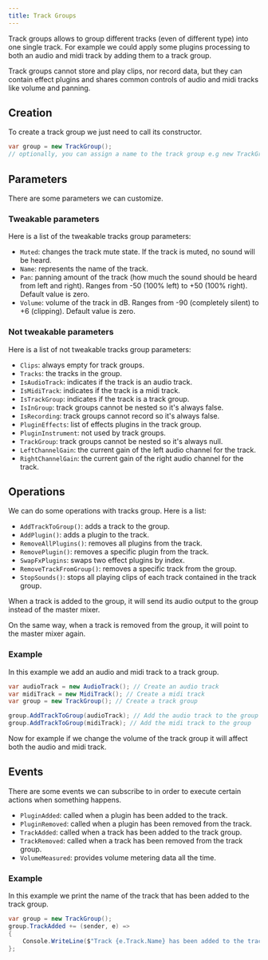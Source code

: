 ```yaml
---
title: Track Groups
---
```



Track groups allows to group different tracks (even of different type) into one single track. For example we could apply some plugins processing to both an audio and midi track by adding them to a track group.

Track groups cannot store and play clips, nor record data, but they can contain effect plugins and shares common controls of audio and midi tracks like volume and panning.

## Creation

To create a track group we just need to call its constructor.

```cs
var group = new TrackGroup();
// optionally, you can assign a name to the track group e.g new TrackGroup("MyGroup")
```

## Parameters

There are some parameters we can customize.

### Tweakable parameters

Here is a list of the tweakable tracks group parameters:

- `Muted`: changes the track mute state. If the track is muted, no sound will be heard.
- `Name`: represents the name of the track.
- `Pan`: panning amount of the track (how much the sound should be heard from left and right). Ranges from -50 (100% left) to +50 (100% right). Default value is zero.
- `Volume`: volume of the track in dB. Ranges from -90 (completely silent) to +6 (clipping). Default value is zero.

### Not tweakable parameters

Here is a list of not tweakable tracks group parameters:

- `Clips`: always empty for track groups.
- `Tracks`: the tracks in the group.
- `IsAudioTrack`: indicates if the track is an audio track.
- `IsMidiTrack`: indicates if the track is a midi track.
- `IsTrackGroup`: indicates if the track is a track group.
- `IsInGroup`: track groups cannot be nested so it's always false.
- `IsRecording`: track groups cannot record so it's always false.
- `PluginEffects`: list of effects plugins in the track group.
- `PluginInstrument`: not used by track groups.
- `TrackGroup`: track groups cannot be nested so it's always null.
- `LeftChannelGain`: the current gain of the left audio channel for the track.
- `RightChannelGain`: the current gain of the right audio channel for the track.

## Operations

We can do some operations with tracks group. Here is a list:

- `AddTrackToGroup()`: adds a track to the group.
- `AddPlugin()`: adds a plugin to the track.
- `RemoveAllPlugins()`: removes all plugins from the track.
- `RemovePlugin()`: removes a specific plugin from the track.
- `SwapFxPlugins`: swaps two effect plugins by index.
- `RemoveTrackFromGroup()`: removes a specific track from the group.
- `StopSounds()`: stops all playing clips of each track contained in the track group.

<Aside type="note">
  When a track is added to the group, it will send its audio output to the group
  instead of the master mixer.

On the same way, when a track is removed from the group, it will point to the master mixer again.

</Aside>

### Example

In this example we add an audio and midi track to a track group.

```cs
var audioTrack = new AudioTrack(); // Create an audio track
var midiTrack = new MidiTrack(); // Create a midi track
var group = new TrackGroup(); // Create a track group

group.AddTrackToGroup(audioTrack); // Add the audio track to the group
group.AddTrackToGroup(midiTrack); // Add the midi track to the group
```

Now for example if we change the volume of the track group it will affect both the audio and midi track.

## Events

There are some events we can subscribe to in order to execute certain actions when something happens.

- `PluginAdded`: called when a plugin has been added to the track.
- `PluginRemoved`: called when a plugin has been removed from the track.
- `TrackAdded`: called when a track has been added to the track group.
- `TrackRemoved`: called when a track has been removed from the track group.
- `VolumeMeasured`: provides volume metering data all the time.

### Example

In this example we print the name of the track that has been added to the track group.

```cs
var group = new TrackGroup();
group.TrackAdded += (sender, e) =>
{
    Console.WriteLine($"Track {e.Track.Name} has been added to the track group.");
};
```

<CardGrid>
  <LinkCard title="Midi tracks" href="./midi-tracks" description="Prev" />
  <LinkCard title="Master" href="../master/master" description="Next" />
</CardGrid>
